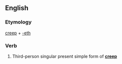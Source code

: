 ==English==

===Etymology===
[[creep]] + [[-eth]]

===Verb===
{{en-verb form}}

# {{context|archaic|lang=en}} Third-person singular present simple form of '''[[creep]]'''